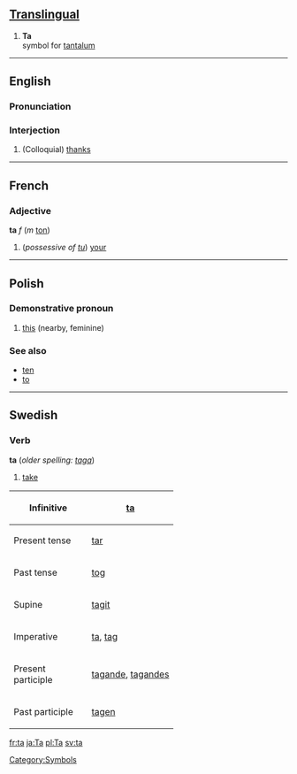 ==[[Translingual]]==

# '''Ta'''<br>{{chemistry}} symbol for [[tantalum]]
[[Category:Symbols]]
----

==English==
===Pronunciation===
===Interjection===
#(Colloquial) [[thanks]]

----

==French==
===Adjective===
'''ta''' ''f'' (''m'' [[ton#French|ton]])

# (''possessive of [[tu#French|tu]]'') [[your]]

----

==Polish==
===Demonstrative pronoun===

#[[this]] (nearby, feminine)

===See also===
* [[ten#Polish|ten]]
* [[to#Polish|to]]

----
==Swedish==
===Verb===
'''ta''' (''older spelling: [[taga]]'') 

#[[take]]

{| border=1 cellspacing=0
|- align=center
! width=125 bgcolor="#FFFFF0" | Infinitive
| [[ta]]
|- align=center
! width=125 bgcolor="#FFFFF0" | Present tense
| [[tar]]
|- align=center
! width=125 bgcolor="#FFFFF0" | Past tense
| [[tog]]
|- align=center
! width=125 bgcolor="#FFFFF0" | Supine
| [[tagit]]
|- align=center
! width=125 bgcolor="#FFFFF0" | Imperative
| [[ta]], [[tag]]
|- align=center
! width=125 bgcolor="#FFFFF0" | Present participle
| colspan=2 | [[tagande]], [[tagandes]]
|- align=center
! width=125 bgcolor="#FFFFF0" | Past participle
| colspan=2 | [[tagen]]
|}



[[fr:ta]]
[[ja:Ta]]
[[pl:Ta]]
[[sv:ta]]